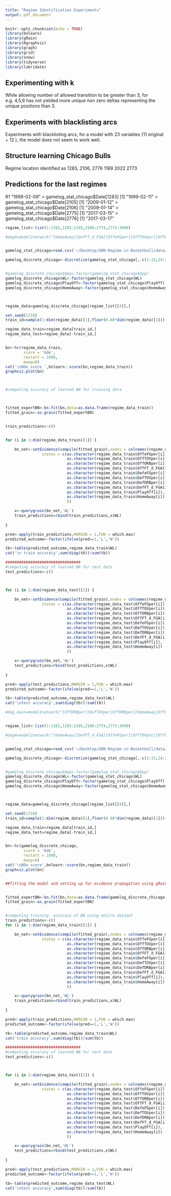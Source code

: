 ```yaml
---
title: "Regime Identification Experiments"
output: pdf_document
---
```


```r
knitr::opts_chunk$set(echo = TRUE)
library(bnlearn)
library(gRain)
library(Rgraphviz)
library(graph)
library(grid)
library(snow)
library(tidyverse)
library(lubridate)
```

## Experimenting with k
While allowing number of allowed transition to be greater than 3, for e.g. 4,5,6 has not yielded more  unique non zero deltas representing the unique positions than 3.


## Experiments with blacklisting arcs 


Experiments with blacklisting arcs, for a model with 23 variables (11 original + 12 ), the model does not seem to work well. 

## Structure learning Chicago Bulls 
Regime location identified as 1283,	2106,	2776
1189	2022	2773

## Predictions for the last regimes
R1 "1999-02-09"
> gamelog_stat_chicago$Date[1283]
[1] "1999-02-11"
> gamelog_stat_chicago$Date[2105]
[1] "2009-01-12"
> gamelog_stat_chicago$Date[2106]
[1] "2009-01-14"
> gamelog_stat_chicago$Date[2775]
[1] "2017-03-15"
> gamelog_stat_chicago$Date[2776]
[1] "2017-03-17"










```r

regime_list<-list(1:1282,1283:2105,2106:2774,2775:3090)

#dag4=model2network("[HomeAway][DefFT_d_FGA][OffeFGper][OffTOVper][OffORBper][OffFT_d_FGA][DefeFGper][DefDR#Bper][DefTOVper|DefFT_d_FGA][WL|OffeFGper:OffTOVper:OffORBper:OffFT_d_FGA:DefeFGper:DefFT_d_FGA:DefTOVper:#DefDRBper][PlayOff|WL]")


gamelog_stat_chicago=read.csv('~/Desktop/GBN-Regime-in-Basketball/data/PreProcessed_Chicago_Gamelog.csv')

gamelog_discrete_chicago<-discretize(gamelog_stat_chicago[,-c(1:15,24:25)],method='quantile',breaks = 5)


#gamelog_discrete_chicago$Opp<-factor(gamelog_stat_chicago$Opp)
gamelog_discrete_chicago$WL<-factor(gamelog_stat_chicago$WL)
gamelog_discrete_chicago$PlayOff<-factor(gamelog_stat_chicago$PlayOff)
gamelog_discrete_chicago$HomeAway<-factor(gamelog_stat_chicago$HomeAway)



regime_data=gamelog_discrete_chicago[regime_list[[4]],]

set.seed(1728)
train_id=sample(1:dim(regime_data)[1],floor(0.80*dim(regime_data)[1]))

regime_data_train=regime_data[train_id,]
regime_data_test=regime_data[-train_id,]


bn<-hc(regime_data_train,
        score = 'bde',
        restart = 1000,
        maxp=8)
cat('\nBDe score ',bnlearn::score(bn,regime_data_train))
graphviz.plot(bn)



#computing accuracy of learned BN for training data



fitted_expertBN<-bn.fit(bn,data=as.data.frame(regime_data_train))
fitted_grain<-as.grain(fitted_expertBN)


train_predictions<-c()


for (i in 1:dim(regime_data_train)[1]) {

    bn_net<-setEvidence(compile(fitted_grain),nodes = colnames(regime_data_train)[-9],
                states = c(as.character(regime_data_train$OffeFGper[i]),
                           as.character(regime_data_train$OffTOVper[i]),
                           as.character(regime_data_train$OffORBper[i]),
                           as.character(regime_data_train$OffFT_d_FGA[i]),
                           as.character(regime_data_train$DefeFGper[i]),
                           as.character(regime_data_train$DefTOVper[i]),
                           as.character(regime_data_train$DefDRBper[i]),
                           as.character(regime_data_train$DefFT_d_FGA[i]),
                           as.character(regime_data_train$PlayOff[i]),
                           as.character(regime_data_train$HomeAway[i])
                           ))

    x<-querygrain(bn_net,'WL')
    train_predictions=rbind(train_predictions,x$WL)
    
}

pred<-apply(train_predictions,MARGIN = 1,FUN = which.max)
predicted_outcome<-factor(ifelse(pred==1,'L','W'))

tb<-table(predicted_outcome,regime_data_train$WL)
cat('\n train accuracy',sum(diag(tb))/sum(tb))

#################################
#computing accuracy of learned BN for test data
test_predictions<-c()



for (i in 1:dim(regime_data_test)[1]) {

    bn_net<-setEvidence(compile(fitted_grain),nodes = colnames(regime_data_test)[-9],
                states = c(as.character(regime_data_test$OffeFGper[i]),
                           as.character(regime_data_test$OffTOVper[i]),
                           as.character(regime_data_test$OffORBper[i]),
                           as.character(regime_data_test$OffFT_d_FGA[i]),
                           as.character(regime_data_test$DefeFGper[i]),
                           as.character(regime_data_test$DefTOVper[i]),
                           as.character(regime_data_test$DefDRBper[i]),
                           as.character(regime_data_test$DefFT_d_FGA[i]),
                           as.character(regime_data_test$PlayOff[i]),
                           as.character(regime_data_test$HomeAway[i])
                           ))

    x<-querygrain(bn_net,'WL')
    test_predictions=rbind(test_predictions,x$WL)
    
}

pred<-apply(test_predictions,MARGIN = 1,FUN = which.max)
predicted_outcome<-factor(ifelse(pred==1,'L','W'))

tb<-table(predicted_outcome,regime_data_test$WL)
cat('\ntest accuracy',sum(diag(tb))/sum(tb))

```




```r



#dag_main=model2network("[OffORBper][DefTOVper|OffORBper][HomeAway|OffORBper][OffFT_d_FGA|OffORBper][OffeFGper|DefTOVper]#[DefFT_d_FGA|OffFT_d_FGA:DefTOVper:HomeAway][DefDRBper|OffFT_d_FGA:OffORBper:DefTOVper:HomeAway][OffTOVper|OffFT_d_FGA:O#ffeFGper:DefTOVper:HomeAway][DefeFGper|DefDRBper:OffTOVper:HomeAway:OffeFGper:DefTOVper][WL|OffFT_d_FGA:DefFT_d_FGA:DefD#RBper:OffTOVper:OffeFGper:DefeFGper:DefTOVper:OffORBper][PlayOff|WL]")


regime_list<-list(1:1282,1283:2105,2106:2774,2775:3090)

#dag4=model2network("[HomeAway][DefFT_d_FGA][OffeFGper][OffTOVper][OffORBper][OffFT_d_FGA][DefeFGper][DefDR#Bper][DefTOVper|DefFT_d_FGA][WL|OffeFGper:OffTOVper:OffORBper:OffFT_d_FGA:DefeFGper:DefFT_d_FGA:DefTOVper:#DefDRBper][PlayOff|WL]")


gamelog_stat_chicago=read_csv('~/Desktop/GBN-Regime-in-Basketball/data/PreProcessed_Chicago_Gamelog.csv')

gamelog_discrete_chicago<-discretize(gamelog_stat_chicago[,-c(1:15,24:25)],method='quantile',breaks = 5)


#gamelog_discrete_chicago$Opp<-factor(gamelog_stat_chicago$Opp)
gamelog_discrete_chicago$WL<-factor(gamelog_stat_chicago$WL)
gamelog_discrete_chicago$PlayOff<-factor(gamelog_stat_chicago$PlayOff)
gamelog_discrete_chicago$HomeAway<-factor(gamelog_stat_chicago$HomeAway)



regime_data=gamelog_discrete_chicago[regime_list[[4]],]

set.seed(1728)
train_id=sample(1:dim(regime_data)[1],floor(0.80*dim(regime_data)[1]))

regime_data_train=regime_data[train_id,]
regime_data_test=regime_data[-train_id,]


bn<-hc(gamelog_discrete_chicago,
        score = 'bde',
        restart = 1000,
        maxp=8)
cat('\nBDe score',bnlearn::score(bn,regime_data_train))
graphviz.plot(bn)


##fitting the model and setting up for evidence propogation using gRain package


fitted_expertBN<-bn.fit(bn,data=as.data.frame(gamelog_discrete_chicago))
fitted_grain<-as.grain(fitted_expertBN)


#computing training  accuracy of BN using entire dataset
train_predictions<-c()
for (i in 1:dim(regime_data_train)[1]) {

    bn_net<-setEvidence(compile(fitted_grain),nodes = colnames(regime_data_train)[-9],
                states = c(as.character(regime_data_train$OffeFGper[i]),
                           as.character(regime_data_train$OffTOVper[i]),
                           as.character(regime_data_train$OffORBper[i]),
                           as.character(regime_data_train$OffFT_d_FGA[i]),
                           as.character(regime_data_train$DefeFGper[i]),
                           as.character(regime_data_train$DefTOVper[i]),
                           as.character(regime_data_train$DefDRBper[i]),
                           as.character(regime_data_train$DefFT_d_FGA[i]),
                           as.character(regime_data_train$PlayOff[i]),
                           as.character(regime_data_train$HomeAway[i])
                           ))

    x<-querygrain(bn_net,'WL')
    train_predictions=rbind(train_predictions,x$WL)
    
}

pred<-apply(train_predictions,MARGIN = 1,FUN = which.max)
predicted_outcome<-factor(ifelse(pred==1,'L','W'))

tb<-table(predicted_outcome,regime_data_train$WL)
cat('train accuracy',sum(diag(tb))/sum(tb))

#################################
#computing accuracy of learned BN for test data
test_predictions<-c()



for (i in 1:dim(regime_data_test)[1]) {

    bn_net<-setEvidence(compile(fitted_grain),nodes = colnames(regime_data_test)[-9],
                states = c(as.character(regime_data_test$OffeFGper[i]),
                           as.character(regime_data_test$OffTOVper[i]),
                           as.character(regime_data_test$OffORBper[i]),
                           as.character(regime_data_test$OffFT_d_FGA[i]),
                           as.character(regime_data_test$DefeFGper[i]),
                           as.character(regime_data_test$DefTOVper[i]),
                           as.character(regime_data_test$DefDRBper[i]),
                           as.character(regime_data_test$DefFT_d_FGA[i]),
                           as.character(regime_data_test$PlayOff[i]),
                           as.character(regime_data_test$HomeAway[i])
                           ))

    x<-querygrain(bn_net,'WL')
    test_predictions=rbind(test_predictions,x$WL)
    
}

pred<-apply(test_predictions,MARGIN = 1,FUN = which.max)
predicted_outcome<-factor(ifelse(pred==1,'L','W'))

tb<-table(predicted_outcome,regime_data_test$WL)
cat('\ntest accuracy',sum(diag(tb))/sum(tb))






```

